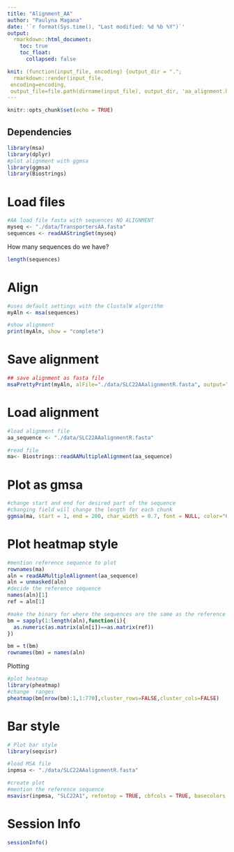 ```yaml
---
title: "Alignment_AA"
author: "Paulyna Magana"
date: '`r format(Sys.time(), "Last modified: %d %b %Y")`'
output:
  rmarkdown::html_document:
    toc: true
    toc_float:
      collapsed: false

knit: (function(input_file, encoding) {output_dir = ".";
  rmarkdown::render(input_file,
 encoding=encoding,
 output_file=file.path(dirname(input_file), output_dir, 'aa_alignment.html'))})
---
```


```r
knitr::opts_chunk$set(echo = TRUE)
```

## Dependencies

```r
library(msa)
library(dplyr)
#plot alignment with ggmsa
library(ggmsa)
library(Biostrings)
```

# Load files


```r
#AA load file fasta with sequences NO ALIGNMENT
myseq <- "./data/TransportersAA.fasta"
sequences <- readAAStringSet(myseq)
```

How many sequences do we have?

```r
length(sequences)
```


# Align

```r
#uses default settings with the ClustalW algorithm
myAln <- msa(sequences)
```


```r
#show alignment
print(myAln, show = "complete")
```

# Save alignment

```r
## save alignment as fasta file
msaPrettyPrint(myAln, alFile="./data/SLC22AAalignmentR.fasta", output="asis", showNames="none", showLogo="none", askForOverwrite=FALSE, verbose=FALSE)
```

# Load alignment

```r
#load alignment file
aa_sequence <- "./data/SLC22AAalignmentR.fasta"

#read file
ma<- Biostrings::readAAMultipleAlignment(aa_sequence)
```

# Plot as gmsa

```r
#change start and end for desired part of the sequence
#changing field will change the length for each chunk
ggmsa(ma, start = 1, end = 200, char_width = 0.7, font = NULL, color="Chemistry_NT", seq_name = TRUE) + facet_msa(field = 50)
```

# Plot heatmap style
```r
#mention reference sequence to plot
rownames(ma)
aln = readAAMultipleAlignment(aa_sequence)
aln = unmasked(aln)
#decide the reference sequence
names(aln)[1]
ref = aln[1]

#make the binary for where the sequences are the same as the reference
bm = sapply(1:length(aln),function(i){
  as.numeric(as.matrix(aln[i])==as.matrix(ref))
})

bm = t(bm)
rownames(bm) = names(aln)
```

Plotting

```r
#plot heatmap
library(pheatmap)
#change  ranges 
pheatmap(bm[nrow(bm):1,1:770],cluster_rows=FALSE,cluster_cols=FALSE)
```

# Bar style
```r
# Plot bar style
library(seqvisr)

#load MSA file
inpmsa <- "./data/SLC22AAalignmentR.fasta"

#create plot
#mention the reference sequence
msavisr(inpmsa, "SLC22A1", refontop = TRUE, cbfcols = TRUE, basecolors = c("gray", "black", "white"))
```

# Session Info
```r
sessionInfo()
```

